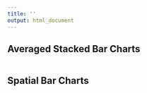 ```yaml
---
title: ''
output: html_document
---
```


## Averaged Stacked Bar Charts  

```r

```


## Spatial Bar Charts  

```r

```


